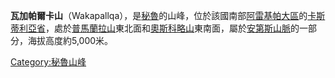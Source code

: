 {{Coord|15|28|23|S|72|28|42|W|display=title}}

'''瓦加帕爾卡山'''（Wakapallqa），是[[秘魯|秘魯]]的山峰，位於該國南部[[阿雷基帕大區|阿雷基帕大區]]的[[卡斯蒂利亞省|卡斯蒂利亞省]]，處於[[普馬蘭拉山|普馬蘭拉山]]東北面和[[奧斯科略山|奧斯科略山]]東南面，屬於[[安第斯山脈|安第斯山脈]]的一部分，海拔高度約5,000米。

{{Peru-geo-stub}}
[[Category:秘魯山峰|Category:秘魯山峰]]